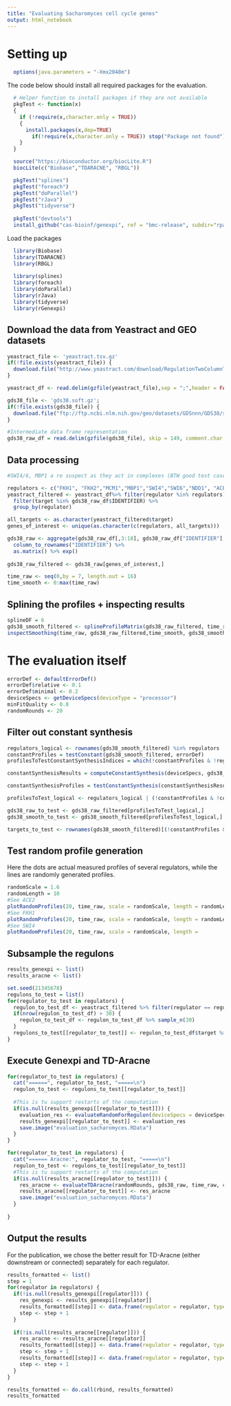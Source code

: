 ```yaml
---
title: "Evaluating Sacharomyces cell cycle genes"
output: html_notebook
---
```

# Setting up

```r
  options(java.parameters = "-Xmx2048m")
```

The code below should install all required packages for the evaluation.

```r
  # Helper function to install packages if they are not available
  pkgTest <- function(x)
  {
    if (!require(x,character.only = TRUE))
    {
      install.packages(x,dep=TRUE)
        if(!require(x,character.only = TRUE)) stop("Package not found")
    }
  }

  source("https://bioconductor.org/biocLite.R")
  biocLite(c("Biobase","TDARACNE", "RBGL"))

  pkgTest("splines")
  pkgTest("foreach")
  pkgTest("doParallel")
  pkgTest("rJava")
  pkgTest("tidyverse")
  
  pkgTest("devtools")
  install_github("cas-bioinf/genexpi", ref = "bmc-release", subdir="rpackage")

```

Load the packages

```r
  library(Biobase)
  library(TDARACNE)
  library(RBGL)
  
  library(splines)
  library(foreach)
  library(doParallel)
  library(rJava)
  library(tidyverse)
  library(rGenexpi)
```

## Download the data from Yeastract and GEO datasets

```r
yeastract_file <- 'yeastract.tsv.gz'
if(!file.exists(yeastract_file)) {
  download.file("http://www.yeastract.com/download/RegulationTwoColumnTable_Documented_2013927.tsv.gz", yeastract_file)
}

yeastract_df <- read.delim(gzfile(yeastract_file),sep = ";",header = FALSE, col.names = c("regulator","target"))
```



```r
gds38_file <- 'gds38.soft.gz';
if(!file.exists(gds38_file)) {
  download.file("ftp://ftp.ncbi.nlm.nih.gov/geo/datasets/GDSnnn/GDS38/soft/GDS38_full.soft.gz", gds38_file)
}

#Intermediate data frame representation
gds38_raw_df = read.delim(gzfile(gds38_file), skip = 149, comment.char = "!", na.strings = c("null","")) 

```

## Data processing

```r
#SWI4/6, MBP1 a re suspect as they act in complexes (BTW good test case for the cooperative model)

regulators <- c("FKH1", "FKH2","MCM1","MBP1","SWI4","SWI6","NDD1", "ACE2")
yeastract_filtered <- yeastract_df%>% filter(regulator %in% regulators) %>%
  filter(target %in% gds38_raw_df$IDENTIFIER) %>%
  group_by(regulator)

all_targets <- as.character(yeastract_filtered$target)
genes_of_interest <- unique(as.character(c(regulators, all_targets)))

gds38_raw <- aggregate(gds38_raw_df[,3:18], gds38_raw_df["IDENTIFIER"], mean, na.rm = TRUE) %>%
  column_to_rownames("IDENTIFIER") %>%
  as.matrix() %>% exp()
  
gds38_raw_filtered <- gds38_raw[genes_of_interest,]

time_raw <- seq(0,by = 7, length.out = 16)
time_smooth <- 0:max(time_raw)
```

## Splining the profiles + inspecting results
```r
splineDF = 6
gds38_smooth_filtered <- splineProfileMatrix(gds38_raw_filtered, time_raw, time_smooth, df = splineDF, intercept = TRUE)
inspectSmoothing(time_raw, gds38_raw_filtered,time_smooth, gds38_smooth_filtered, c("ACE2","FKH2","SWI4"))

```
# The evaluation itself

```r
errorDef <- defaultErrorDef()
errorDef$relative <- 0.1
errorDef$minimal <- 0.2
deviceSpecs <- getDeviceSpecs(deviceType = "processor")
minFitQuality <- 0.8
randomRounds <- 20
```

## Filter out constant synthesis
```r
regulators_logical <- rownames(gds38_smooth_filtered) %in% regulators 
constantProfiles = testConstant(gds38_smooth_filtered, errorDef)
profilesToTestConstantSynthesisIndices = which(!constantProfiles & !regulators_logical)

constantSynthesisResults = computeConstantSynthesis(deviceSpecs, gds38_smooth_filtered, tasks = profilesToTestConstantSynthesisIndices);

constantSynthesisProfiles = testConstantSynthesis(constantSynthesisResults, errorDef, minFitQuality);

profilesToTest_logical <- regulators_logical | (!constantProfiles & !constantSynthesisProfiles)

gds38_raw_to_test <- gds38_raw_filtered[profilesToTest_logical,]
gds38_smooth_to_test <- gds38_smooth_filtered[profilesToTest_logical,]

targets_to_test <- rownames(gds38_smooth_filtered)[(!constantProfiles & !constantSynthesisProfiles)]
```

## Test random profile generation

Here the dots are actual measured profiles of several regulators, while the lines are randomly generated profiles.

```r
randomScale = 1.6
randomLength = 10
#See ACE2
plotRandomProfiles(20, time_raw, scale = randomScale, length = randomLength,trueTime = time_raw,  trueProfile = gds38_raw["ACE2",])
#See FKH1
plotRandomProfiles(20, time_raw, scale = randomScale, length = randomLength,trueTime = time_raw,  trueProfile = gds38_raw["FKH1",])
#See SWI4
plotRandomProfiles(20, time_raw, scale = randomScale, length =                randomLength,trueTime = time_raw,  trueProfile = gds38_raw["SWI4",])
```

## Subsample the regulons

```r
results_genexpi <- list()
results_aracne <- list()

set.seed(21345678)
regulons_to_test = list()
for(regulator_to_test in regulators) {
  regulon_to_test_df <- yeastract_filtered %>% filter(regulator == regulator_to_test & target %in% targets_to_test)
  if(nrow(regulon_to_test_df) > 30) {
    regulon_to_test_df <- regulon_to_test_df %>% sample_n(30)
  }
  regulons_to_test[[regulator_to_test]] <- regulon_to_test_df$target %>% as.character()
}

```

## Execute Genexpi and TD-Aracne
```r

for(regulator_to_test in regulators) {
  cat("======", regulator_to_test, "=====\n")
  regulon_to_test <- regulons_to_test[[regulator_to_test]]
  
  #This is tu support restarts of the computation
  if(is.null(results_genexpi[[regulator_to_test]])) {
    evaluation_res <- evaluateRandomForRegulon(deviceSpecs = deviceSpecs,rawProfiles = gds38_raw_to_test, rounds = randomRounds, regulatorName = regulator_to_test, regulonNames = regulon_to_test, checkConstantSynthesis = FALSE, time = time_smooth, rawTime = time_raw, randomScale = randomScale, randomLength = randomLength, splineDFs = splineDF, splineIntercept = TRUE, errorDef = errorDef)
    results_genexpi[[regulator_to_test]] <- evaluation_res
    save.image("evaluation_sacharomyces.RData")
  }
}

for(regulator_to_test in regulators) {
  cat("====== Aracne:", regulator_to_test, "=====\n")
  regulon_to_test <- regulons_to_test[[regulator_to_test]]
  #This is tu support restarts of the computation
  if(is.null(results_aracne[[regulator_to_test]])) {
    res_aracne <- evaluateTDAracne(randomRounds, gds38_raw, time_raw, c(splineDF), time_smooth, randomScale, randomLength, regulatorName = regulator_to_test, regulonNames = regulon_to_test, errorDef = errorDef, numBins = 10)
    results_aracne[[regulator_to_test]] <- res_aracne
    save.image("evaluation_sacharomyces.RData")
  }
  
}
```

## Output the results

For the publication, we chose the better result for TD-Aracne (either downstream or connected) separately for each regulator.

```r
results_formatted <- list()
step = 1
for(regulator in regulators) {
  if(!is.null(results_genexpi[[regulator]])) {
    res_genexpi <- results_genexpi[[regulator]]
    results_formatted[[step]] <- data.frame(regulator = regulator, type = "Genexpi", true = res_genexpi$trueRatio, random = mean(res_genexpi$randomRatios))
    step <- step + 1
  }
  
  if(!is.null(results_aracne[[regulator]])) {
    res_aracne <- results_aracne[[regulator]]
    results_formatted[[step]] <- data.frame(regulator = regulator, type = "TD-Aracne-Downstream", true = res_aracne$trueRatioDownstream, random = res_aracne$overallRandomRatioDownstream)
    step <- step + 1
    results_formatted[[step]] <- data.frame(regulator = regulator, type = "TD-Aracne-Connected", true = res_aracne$trueRatioConnected, random = res_aracne$overallRandomRatioConnected)
    step <- step + 1
  }
}

results_formatted <- do.call(rbind, results_formatted)
results_formatted
```

